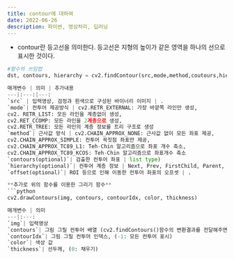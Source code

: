 ```yaml
---
title: contour에 대하여
date: 2022-06-26
description: 파이썬, 영상처리, 딥러닝
---
```


- contour란 등고선을 의미한다. 등고선은 지형의 높이가 같은 영역을 하나의 선으로 표시한 것이다.  
```python
#함수의 쓰임법
dst, contours, hierarchy = cv2.findContour(src,mode,method,coutours,hierarchy,offset)

매개변수 | 의미 | 추가내용
---|:---:|---:
`src` | 입력영상, 검정과 흰색으로 구성된 바이너리 이미지 | . 
`mode`| 컨투어 제공방식 | cv2.RETR_EXTERNAL: 가장 바깥쪽 라인만 생성,  
cv2. RETR_LIST: 모든 라인을 계층없이 생성,  
cv2.RET_CCOMP: 모든 라인을 2계층으로 생성, 
cv2.RETR_TREE: 모든 라인의 계층 정보를 트리 구조로 생성  
`method`| 근사값 방식 | cv2.CHAIN_APPROX_NONE: 근사값 없이 모든 좌표 제공,
cv2.CHAIN_APPROX_SIMPLE: 컨투어 꼭짓점 좌표만 제공,
cv2.CHAIN_APPROX_TC89_L1: Teh-Chin 알고리즘으로 좌표 개수 축소,
cv2.CHAIN_APPROX_TC89_KCOS: Teh-Chin 알고리즘으로 좌표개수 축소  
`contours(optional)`| 검출한 컨투어 좌표 | list type)
`hierarchy(optional)`| 컨투어 계층 정보 | Next, Prev, FirstChild, Parent, -1[해당없음] 
`offset(optional)`| ROI 등으로 인해 이동한 컨투어 좌표의 오프셋 | . 

**추가로 위의 함수를 이용한 그리기 함수**  
```python
cv2.drawContours(img, contours, contourIdx, color, thickness)  

매개변수 | 의미 
---|:---:
`img`| 입력영상
`contours`| 그림 그릴 컨투어 배열 (cv2.findContours()함수의 변환결과를 전달해주면 됨)  
`contourIdx`| 그림 그릴 컨투어 인덱스, (-1: 모든 컨투어 표시)  
`color`| 색상 값  
`thickness`| 선두께, (0: 채우기)  
